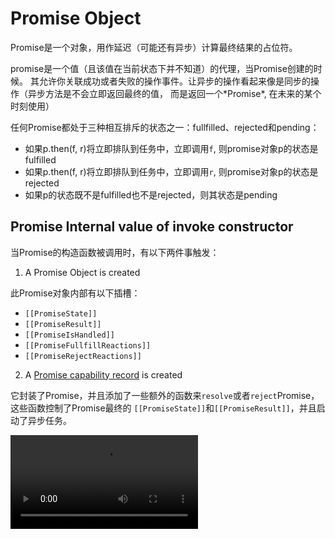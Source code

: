 

# Promise Object

Promise是一个对象，用作延迟（可能还有异步）计算最终结果的占位符。

<Note>
promise是一个值（且该值在当前状态下并不知道）的代理，当Promise创建的时候。
其允许你关联成功或者失败的操作事件。让异步的操作看起来像是同步的操作（异步方法是不会立即返回最终的值，
而是返回一个*Promise*, 在未来的某个时刻使用）
</Note>

任何Promise都处于三种相互排斥的状态之一：fullfilled、rejected和pending：

- 如果p.then(f, r)将立即排队到任务中，立即调用`f`, 则promise对象p的状态是fulfilled
- 如果p.then(f, r)将立即排队到任务中，立即调用`r`, 则promise对象p的状态是rejected
- 如果p的状态既不是fulfilled也不是rejected，则其状态是pending


## Promise Internal value of invoke constructor

当Promise的构造函数被调用时，有以下两件事触发：

1. A Promise Object is created

此Promise对象内部有以下插槽：

- `[[PromiseState]]`
- `[[PromiseResult]]`
- `[[PromiseIsHandled]]`
- `[[PromiseFullfillReactions]]`
- `[[PromiseRejectReactions]]`

2. A [Promise capability record](/controlObjects/promiseObject/ecmaPromise/abstractOperations#promisecapability-records) is created

它封装了Promise，并且添加了一些额外的函数来`resolve`或者`reject`Promise，这些函数控制了Promise最终的
`[[PromiseState]]`和`[[PromiseResult]]`，并且启动了异步任务。

<video id='2' className='my-8' autoPlay={true} loop src='https://res.cloudinary.com/dq8xfyhu4/video/upload/s--ZoPmH-68--/v1711049637/Screen_Recording_2024-03-21_at_2.33.24_PM_lhhkvx.mp4'/>

通过调用`resolve`来*resolve Promise*，可以通过调用`executor`函数来获取。

当调用`resolve`函数时：

- `[[PromiseState]]` 由`pending`设置为`fulfilled`
- `[[PromiseResult]]` 设置为`done`
- `[[PromiseIsHandled]]` 设置为 `false`

<video id='1' className='my-8' autoPlay={true} loop src='https://res.cloudinary.com/dq8xfyhu4/video/upload/s--WdCyRJ2a--/v1711050101/Screen_Recording_2024-03-21_at_2.39.32_PM_o1mmpa.mp4' ></video>


## Promise Internal value of invoke then

当调用`then`函数时，`[[PromiseFulfillReactions]]`和`[[PromiseRejectReactions]]`在其中发挥着作用。

`[[PromiseFulfillReactions]]` field包含[Promise Reaction](/controlObjects/promiseObject/ecmaPromise/abstractOperations#promisereaction-records)，这是一个通过将`then`处理程序链接到promise而创建的对象。

**Promise Reaction**的属性`[[Handler]]`指向了`then`中的回调函数，当Promise被*resolve*，此回调函数被加入了
`Microtask Queue`，并且可以访问和解析Promise的值。

<video id='3' className='my-8' autoPlay={true} loop={true} src='https://res.cloudinary.com/dq8xfyhu4/video/upload/s--N5KNNf4P--/v1711050079/Screen_Recording_2024-03-21_at_2.40.43_PM_iwt5vk.mp4' ></video>

当Promise resolves时，这个处理回调函数接收`[[PromiseResult]]`的值作为其参数，之后它被推送到**微任务队列**。

<video id='4' className='my-8' autoPlay={true} loop={true} src='https://res.cloudinary.com/dq8xfyhu4/video/upload/s--6RZwmECA--/v1711289481/Screen_Recording_2024-03-24_at_9.09.44_AM_zkfp0x.mp4' ></video>

<Note>
  微任务队列是一个特殊的队列在事件循环中，当调用栈是空的，事件循环程序中首先会处理为任务队列中的任务，直到微任务队列为空，
  然后再处理**任务队列（宏任务队列或者回调队列）**
  <video id='5' className='my-8 w-3/4' autoPlay={true} loop={true} src='https://res.cloudinary.com/dq8xfyhu4/video/upload/s--5m-F-2oM--/v1711289949/Screen_Recording_2024-03-24_at_9.18.14_AM_ruprvi.mp4' ></video>
</Note>

**同样的，也可以创建*Promise Reaction record* 来处理Promise rejection**，通过`catch`，此`catch`的参数回调函数也会被
加入微任务队列。

<video className='my-8' autoPlay={true} loop={true} src='https://res.cloudinary.com/dq8xfyhu4/video/upload/s--N5KNNf4P--/v1711050079/Screen_Recording_2024-03-21_at_2.40.43_PM_iwt5vk.mp4' ></video>

到目前为止，我们只在`executor`函数中直接调用了`resolve`或`reject`。虽然这是可能的，但它并没有充分利用Promise的力量（和主要目的）！

在大多数情况下，我们会想要在某个稍后的时间点`resolve`或`reject`，通常是在异步任务完成时。

这里我们使用`setTimeout`来模拟异步任务。

```ts
new Promise((resolve,reject) => {
  setTimeout(() => {
    resolve('done')
  }, 1000);
})
.then(result => console.log(result))
```

**首先，`new Promise`构造函数加入到了调用栈，并且创建了Promise 实例**

<video className='my-8' autoPlay={true} loop={true} src='https://res.cloudinary.com/dq8xfyhu4/video/upload/s--VF_Od111--/v1711214758/Screen_Recording_2024-03-23_at_12.21.27_PM_nt6qzk.mp4' ></video>


**然后，`executor`函数执行了，调用了`setTimeout`, 其被加入到了调用栈。**

`setTimeout`负责调度**Timers Web API**中的计时器，延迟为1000ms，之后我们传递给`setTimeout`的回调将被推送到任务队列。

在计时器和**Promise构造函数**从**调用堆栈**中弹出后，引擎会遇到`then`。

`then`被加入到了调用栈，并且创建了一个*Promise Reaction record*，其属性`[[handler]]`指向了`then`的回调函数。

由于`[[PromiseState]]`仍是`"pending"`，*Promise Reaction record*被加入到了`[[PromiseFulfillReactions]]`列表中。

<video className='my-8' autoPlay={true} loop={true} src='https://res.cloudinary.com/dq8xfyhu4/video/upload/s--eFQtSN3o--/v1711215213/Screen_Recording_2024-03-23_at_12.32.19_PM_vj7fv5.mp4' ></video>

当1000ms到达时，`setTimeout`回调函数被加入到任务队列中。

此时调用栈中如果有其他任务，则执行其他任务，直到此`setTimeout`的回调，此时回调会从任务队列中进入到调用栈，立即执行回调。

<video className='my-8' autoPlay={true} loop={true} src='https://res.cloudinary.com/dq8xfyhu4/video/upload/s--BOz3Wscv--/eo_5/v1711216474/Screen_Recording_2024-03-23_at_12.53.51_PM_igdqbf.mp4' ></video>

此时，会执行`resolve`，`[[PromiseState]]`设置为`"fulfilled"`，`[[PromiseResult]]`设置为`"done"`，此时
跟*Promise Reaction record*相关联的代码被加入到了微任务队列，然后调用栈弹出了回调函数和`resolve`。

<video className='my-8' autoPlay={true} loop={true} src='https://res.cloudinary.com/dq8xfyhu4/video/upload/s--kjL0rehF--/so_5/v1711216474/Screen_Recording_2024-03-23_at_12.53.51_PM_igdqbf.mp4' ></video>

由于调用堆栈是空的，事件循环首先检查`then`处理程序的回调正在等待的微任务队列。

然后`then`回调函数进入调用栈，打印`result`的值，也就是**Promise**内部插槽属性`[[PromiseResult]]`的值`"done"`。

<video className='my-8' autoPlay={true} loop={true} src='https://res.cloudinary.com/dq8xfyhu4/video/upload/s--QBCCABTA--/v1711221523/Screen_Recording_2024-03-23_at_2.17.52_PM_vxfdld.mp4' ></video>

一旦回调完成执行并从调用堆栈中弹出，程序就完成了！


## Promise Internal value of multi then

除了创建*Promise reaction record*之外，`then`也会返回一个Promise，也就意外着可以将多个`then`进行链式调用。

```ts
new Promise((resolve,reject) => {
  resolve(1)
})
.then(result => result * 2)
.then(result => result * 2)
.then(result => console.log(result))
```

当此代码执行时，调用Promise构造函数时会创建一个Promise对象。之后，每当引擎遇到`then`时，
都会创建*Promise Reaction record*和Promise对象。

在这两种情况下，then回调都将接收到的`[[PromiseResult]]`值乘以2。then的`[[PromiseResult]]`被设置为该计算的结果，
该结果又被下一个then的处理程序使用。

<video className='my-8' autoPlay={true} loop={true} src='https://res.cloudinary.com/dq8xfyhu4/video/upload/s--9_00B0tc--/v1711223895/Screen_Recording_2024-03-23_at_2.57.09_PM_ithhuf.mp4' ></video>

最终，结果被打印出来了。最后一个then promise的`[[PromiseResult]]`是`undefined`，因为我们没有显式返回值，这意味着它隐式返回了未定义的值。


## Conclusion

**Promise是一个具有一些额外的功能来改变其内部状态的对象**。

而这些额外的功能也就是最酷的事情，如果其被`then`或者`catch`附加的话，是可以触发异步的操作。
由于这些处理程序被添加到**微任务队列**中，因此你可以以非阻塞的方式处理这些最终的结果。处理错误也是
容易的。将多个处理程序链接到一起，可以使你的代码具有可读性可可维护性！

